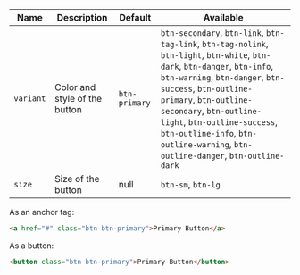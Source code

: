 
<Meta title="Components/Button" of={ButtonStories}/>

<Story of={ButtonStories.Default} name="Button" />


| Name | Description | Default | Available |
| --- | --- | --- | --- |
| `variant` | Color and style of the button | `btn-primary` | `btn-secondary`, `btn-link`, `btn-tag-link`, `btn-tag-nolink`, `btn-light`, `btn-white`, `btn-dark`, `btn-danger`, `btn-info`, `btn-warning`, `btn-danger`, `btn-success`, `btn-outline-primary`, `btn-outline-secondary`, `btn-outline-light`, `btn-outline-success`, `btn-outline-info`, `btn-outline-warning`, `btn-outline-danger`, `btn-outline-dark` |
| `size` | Size of the button | null | `btn-sm`, `btn-lg` |

As an anchor tag:
```html
<a href="#" class="btn btn-primary">Primary Button</a>
```
As a button:
```html
<button class="btn btn-primary">Primary Button</button>
```